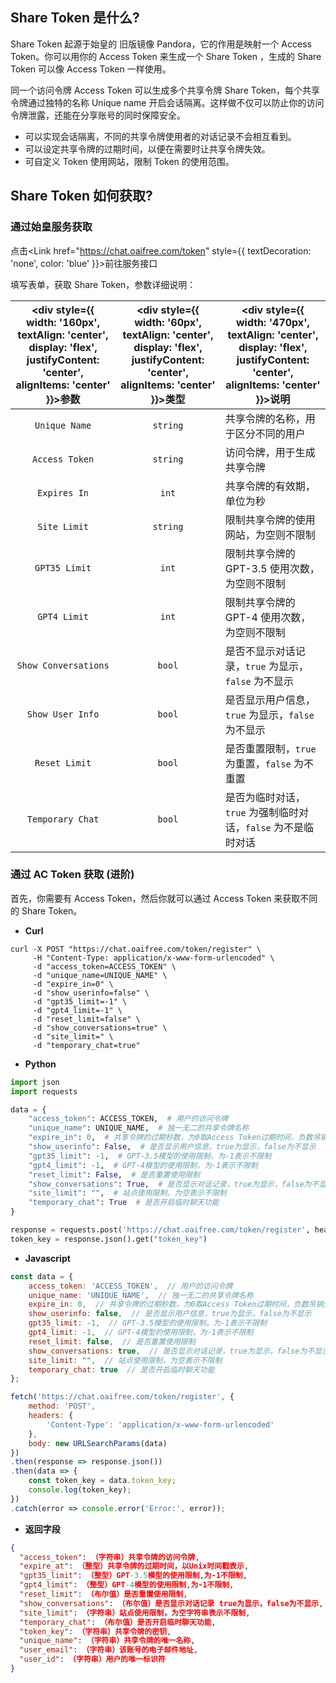 

## Share Token 是什么?
Share Token 起源于始皇的 旧版镜像 Pandora，它的作用是映射一个 Access Token。你可以用你的 Access Token 来生成一个 Share Token ，生成的 Share Token 可以像 Access Token 一样使用。

同一个访问令牌 Access Token 可以生成多个共享令牌 Share Token，每个共享令牌通过独特的名称 Unique name 开启会话隔离。这样做不仅可以防止你的访问令牌泄露，还能在分享账号的同时保障安全。

- 可以实现会话隔离，不同的共享令牌使用者的对话记录不会相互看到。
- 可以设定共享令牌的过期时间，以便在需要时让共享令牌失效。
- 可自定义 Token 使用网站，限制 Token 的使用范围。

## Share Token 如何获取?
### 通过始皇服务获取

点击<Link href="https://chat.oaifree.com/token" style={{ textDecoration: 'none', color: 'blue' }}>前往服务接口</Link>

填写表单，获取 Share Token，参数详细说明：

|<div style={{ width: '160px', textAlign: 'center', display: 'flex', justifyContent: 'center', alignItems: 'center' }}>参数</div>| <div style={{ width: '60px', textAlign: 'center', display: 'flex', justifyContent: 'center', alignItems: 'center' }}>类型</div> | <div style={{ width: '470px', textAlign: 'center', display: 'flex', justifyContent: 'center', alignItems: 'center' }}>说明</div> |
|:----------------------:|:-----------:|------------------------------------------------|
| `Unique Name`        | `string`  | 共享令牌的名称，用于区分不同的用户             |
| `Access Token`       | `string`  | 访问令牌，用于生成共享令牌                     |
| `Expires In`         | `int` | 共享令牌的有效期，单位为秒                     |
| `Site Limit`         | `string`  | 限制共享令牌的使用网站，为空则不限制           |
| `GPT35 Limit`        | `int` | 限制共享令牌的 GPT-3.5 使用次数，为空则不限制  |
| `GPT4 Limit`         | `int` | 限制共享令牌的 GPT-4 使用次数，为空则不限制    |
| `Show Conversations` | `bool` | 是否不显示对话记录，`true` 为显示，`false` 为不显示 |
| `Show User Info`     | `bool` | 是否显示用户信息，`true` 为显示，`false` 为不显示  |
| `Reset Limit`        | `bool` | 是否重置限制，`true` 为重置，`false` 为不重置      |
| `Temporary Chat`     | `bool` | 是否为临时对话，`true` 为强制临时对话，`false` 为不是临时对话 |


### 通过 AC Token 获取 (进阶)

首先，你需要有 Access Token，然后你就可以通过 Access Token 来获取不同的 Share Token。

- **Curl**
```shell copy filename="curl"
curl -X POST "https://chat.oaifree.com/token/register" \
     -H "Content-Type: application/x-www-form-urlencoded" \
     -d "access_token=ACCESS_TOKEN" \
     -d "unique_name=UNIQUE_NAME" \
     -d "expire_in=0" \
     -d "show_userinfo=false" \
     -d "gpt35_limit=-1" \
     -d "gpt4_limit=-1" \
     -d "reset_limit=false" \
     -d "show_conversations=true" \
     -d "site_limit=" \
     -d "temporary_chat=true"
```

- **Python**
```python copy filename="python"
import json
import requests

data = {
    "access_token": ACCESS_TOKEN,  # 用户的访问令牌
    "unique_name": UNIQUE_NAME,  # 独一无二的共享令牌名称
    "expire_in": 0,  # 共享令牌的过期秒数，为0取Access Token过期时间，负数吊销分享令牌
    "show_userinfo": False,  # 是否显示用户信息，true为显示，false为不显示
    "gpt35_limit": -1,  # GPT-3.5模型的使用限制，为-1表示不限制
    "gpt4_limit": -1,  # GPT-4模型的使用限制，为-1表示不限制
    "reset_limit": False,  # 是否重置使用限制
    "show_conversations": True,  # 是否显示对话记录，true为显示，false为不显示
    "site_limit": "",  # 站点使用限制，为空表示不限制
    "temporary_chat": True  # 是否开启临时聊天功能
}

response = requests.post('https://chat.oaifree.com/token/register', headers={'Content-Type': 'application/x-www-form-urlencoded'}, data=data)
token_key = response.json().get("token_key")
```

- **Javascript**
```javascript copy filename="javascript"
const data = {
    access_token: 'ACCESS_TOKEN',  // 用户的访问令牌
    unique_name: 'UNIQUE_NAME',  // 独一无二的共享令牌名称
    expire_in: 0,  // 共享令牌的过期秒数，为0取Access Token过期时间，负数吊销分享令牌
    show_userinfo: false,  // 是否显示用户信息，true为显示，false为不显示
    gpt35_limit: -1,  // GPT-3.5模型的使用限制，为-1表示不限制
    gpt4_limit: -1,  // GPT-4模型的使用限制，为-1表示不限制
    reset_limit: false,  // 是否重置使用限制
    show_conversations: true,  // 是否显示对话记录，true为显示，false为不显示
    site_limit: "",  // 站点使用限制，为空表示不限制
    temporary_chat: true  // 是否开启临时聊天功能
};

fetch('https://chat.oaifree.com/token/register', {
    method: 'POST',
    headers: {
        'Content-Type': 'application/x-www-form-urlencoded'
    },
    body: new URLSearchParams(data)
})
.then(response => response.json())
.then(data => {
    const token_key = data.token_key;
    console.log(token_key);
})
.catch(error => console.error('Error:', error));
```

- **返回字段**
```json copy filename="json"
{
  "access_token": （字符串）共享令牌的访问令牌,
  "expire_at": （整型）共享令牌的过期时间，以Unix时间戳表示,
  "gpt35_limit": （整型）GPT-3.5模型的使用限制,为-1不限制,
  "gpt4_limit": （整型）GPT-4模型的使用限制,为-1不限制,
  "reset_limit": （布尔值）是否重置使用限制,
  "show_conversations": （布尔值）是否显示对话记录 true为显示，false为不显示,
  "site_limit": （字符串）站点使用限制，为空字符串表示不限制,
  "temporary_chat": （布尔值）是否开启临时聊天功能,
  "token_key": （字符串）共享令牌的密钥,
  "unique_name": （字符串）共享令牌的唯一名称,
  "user_email": （字符串）该账号的电子邮件地址,
  "user_id": （字符串）用户的唯一标识符
}
```
